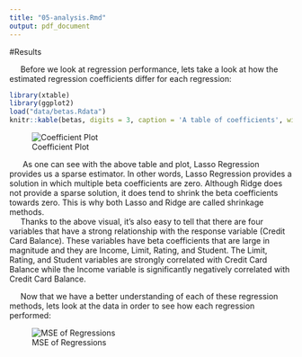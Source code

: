 ```yaml
---
title: "05-analysis.Rmd"
output: pdf_document
---
```


#Results

&nbsp;&nbsp;&nbsp;&nbsp;&nbsp;Before we look at regression performance, lets take a look at how the estimated regression coefficients differ for each regression: 

```r
library(xtable)
library(ggplot2)
load("data/betas.Rdata")
knitr::kable(betas, digits = 3, caption = 'A table of coefficients', width=50)
```

![Coefficient Plot](images/coefficient_plot.png)


&nbsp;&nbsp;&nbsp;&nbsp;&nbsp; As one can see with the above table and plot, Lasso Regression provides us a sparse estimator. In other words, Lasso Regression provides a solution in which multiple beta coefficients are zero. Although Ridge does not provide a sparse solution, it does tend to shrink the beta coefficients towards zero. This is why both Lasso and Ridge are called shrinkage methods.  
&nbsp;&nbsp;&nbsp;&nbsp;&nbsp;Thanks to the above visual, it's also easy to tell that there are four variables that have a strong relationship with the response variable (Credit Card Balance). These variables have beta coefficients that are large in magnitude and they are Income, Limit, Rating, and Student. The Limit, Rating, and Student variables are strongly correlated with Credit Card Balance while the Income variable is significantly negatively correlated with Credit Card Balance. 

&nbsp;&nbsp;&nbsp;&nbsp;&nbsp;Now that we have a better understanding of each of these regression methods, lets look at the data in order to see how each regression performed: 

![MSE of Regressions](images/mse.png)
